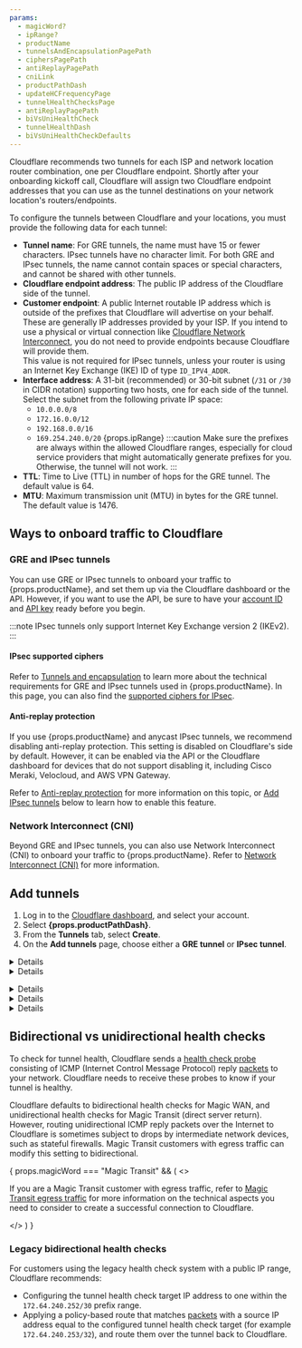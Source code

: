 ```yaml
---
params:
  - magicWord?
  - ipRange?
  - productName
  - tunnelsAndEncapsulationPagePath
  - ciphersPagePath
  - antiReplayPagePath
  - cniLink
  - productPathDash
  - updateHCFrequencyPage
  - tunnelHealthChecksPage
  - antiReplayPagePath
  - biVsUniHealthCheck
  - tunnelHealthDash
  - biVsUniHealthCheckDefaults
---
```



Cloudflare recommends two tunnels for each ISP and network location router combination, one per Cloudflare endpoint. Shortly after your onboarding kickoff call, Cloudflare will assign two Cloudflare endpoint addresses  that you can use as the tunnel destinations on your network location's routers/endpoints.

To configure the tunnels between Cloudflare and your locations, you must provide the following data for each tunnel:

- **Tunnel name**: For GRE tunnels, the name must have 15 or fewer characters. IPsec tunnels have no character limit. For both GRE and IPsec tunnels, the name cannot contain spaces or special characters, and cannot be shared with other tunnels.
- **Cloudflare endpoint address**: The public IP address of the Cloudflare side of the tunnel.
- **Customer endpoint**: A public Internet routable IP address which is outside of the prefixes that Cloudflare will advertise on your behalf. These are generally IP addresses provided by your ISP. If you intend to use a physical or virtual connection like [Cloudflare Network Interconnect](/network-interconnect/), you do not need to provide endpoints because Cloudflare will provide them. <br/>
  This value is not required for <GlossaryTooltip term="IPsec tunnel">IPsec</GlossaryTooltip> tunnels, unless your router is using an <GlossaryTooltip term="Internet key exchange (IKE)">Internet Key Exchange (IKE)</GlossaryTooltip> ID of type `ID_IPV4_ADDR`.
- **Interface address**: A 31-bit (recommended) or 30-bit subnet (`/31` or `/30` in CIDR notation) supporting two hosts, one for each side of the tunnel. Select the subnet from the following private IP space:
  - `10.0.0.0/8`
  - `172.16.0.0/12`
  - `192.168.0.0/16`
  - `169.254.240.0/20` {props.ipRange}
    :::caution
    Make sure the prefixes are always within the allowed Cloudflare ranges, especially for cloud service providers that might automatically generate prefixes for you. Otherwise, the tunnel will not work.
    :::
- **TTL**: Time to Live (TTL) in number of hops for the <GlossaryTooltip term="GRE tunnel">GRE</GlossaryTooltip> tunnel. The default value is 64.
- **MTU**: Maximum transmission unit (MTU) in bytes for the GRE tunnel. The default value is 1476.

## Ways to onboard traffic to Cloudflare

### GRE and IPsec tunnels

You can use GRE or IPsec tunnels to onboard your traffic to {props.productName}, and set them up via the Cloudflare dashboard or the API. However, if you want to use the API, be sure to have your [account ID](/fundamentals/setup/find-account-and-zone-ids/) and [API key](/fundamentals/api/get-started/keys/#view-your-global-api-key) ready before you begin.

:::note
IPsec tunnels only support Internet Key Exchange version 2 (IKEv2).
:::

#### IPsec supported ciphers

Refer to <a href={props.tunnelsAndEncapsulationPagePath}>Tunnels and encapsulation</a> to learn more about the technical requirements for GRE and IPsec tunnels used in {props.productName}. In this page, you can also find the <a href={props.ciphersPagePath}>supported ciphers for IPsec</a>.

#### Anti-replay protection

If you use {props.productName} and <GlossaryTooltip term="anycast">anycast</GlossaryTooltip> IPsec tunnels, we recommend disabling anti-replay protection. This setting is disabled on Cloudflare's side by default. However, it can be enabled via the API or the Cloudflare dashboard for devices that do not support disabling it, including Cisco Meraki, Velocloud, and AWS VPN Gateway.

Refer to <a href={props.antiReplayPagePath}>Anti-replay protection</a> for more information on this topic, or [Add IPsec tunnels](#add-tunnels) below to learn how to enable this feature.

### Network Interconnect (CNI)

Beyond GRE and IPsec tunnels, you can also use Network Interconnect (CNI) to onboard your traffic to {props.productName}. Refer to <a href={props.cniLink}>Network Interconnect (CNI)</a> for more information.

## Add tunnels

<Render file="icmp-mfirewall" product="networking-services" />

<Tabs syncKey="dashPlusAPI"> <TabItem label="Dashboard">

1. Log in to the [Cloudflare dashboard](https://dash.cloudflare.com/login), and select your account.
2. Select **{props.productPathDash}**.
3. From the **Tunnels** tab, select **Create**.
4. On the **Add tunnels** page, choose either a **GRE tunnel** or **IPsec tunnel**.

<Details header="GRE tunnel">

5. In **Name**, give your tunnel a descriptive name. This name must be unique, must not contain spaces or special characters, and must be 15 or fewer characters. Hover the mouse over `i` in the dashboard for more information.
6. Give your tunnel a description in **Description**. You do not have character restrictions here.
7. In **IPv4 Interface address**, enter the internal IP address for your tunnel along with the interface's prefix length (either `/31` or `/30`). This is used to route traffic through the tunnel on the Cloudflare side. We recommend using an RFC1918 address scheme with a `/31` netmask, as it provides the most efficient use of IP address space.
8. In **Customer GRE endpoint**, enter your router's public IP address. This value is not needed if you intend to use a physical or virtual connection like Cloudflare Network Interconnect because Cloudflare will provide it.
9. In **Cloudflare GRE endpoint**, enter the anycast address you received from your account team.
10. Leave the default values for **TTL** and **MTU**.
11. _(Optional)_ **Tunnel health checks** are enabled by default. If you disable Tunnel health checks, your tunnels will appear 100% down in your <a href={props.tunnelHealthDash}>tunnel health dashboard</a> even when working. Cloudflare will keep sending traffic through the tunnel, without the means to detect if the tunnel goes down. You will have to set up your own system to detect down tunnels, as Cloudflare will not be able to warn you about down tunnels. Refer to <a href={props.tunnelHealthChecksPage}>Tunnel health checks</a> for more information.
12. _(Optional)_ If you keep **Tunnel health checks** enabled, choose the <a href={props.updateHCFrequencyPage}>**Health check rate**</a> for your tunnel. Available options are _Low_, _Medium_, and _High_.
13. The **Health check type** defaults to _Reply_ and to creating an ICMP reply. If your firewall drops this type of packet for assuming it is a type of attack, change this option to _Request_ which will create an ICMP request. Refer to <a href={props.tunnelHealthChecksPage}>Tunnel health checks</a> for more information.
14. The **Health check direction** defaults to **{props.biVsUniHealthCheck}** for {props.productName}. Refer to [Bidirectional vs unidirectional health checks](#bidirectional-vs-unidirectional-health-checks) for more details.
15. _(Optional)_ **Health check target** is the customer end of the tunnel. This field is only visible when the **Health check direction** is set to _Unidirectional_.
16. _(Optional)_ We recommend you test your tunnel before officially adding it. To test the tunnel, select **Test tunnels**.
17. To add multiple tunnels, select **Add GRE tunnel** for each new tunnel.
18. After adding your tunnel information, select **Add tunnels** to save your changes.

</Details>

<Details header="IPsec tunnel">

5. In **Name**, give your tunnel a descriptive name. This name must be unique, must not contain spaces or special characters, and must be 15 or fewer characters. Hover the mouse over `i` in the dashboard for more information.
6. Give your tunnel a description in **Description**. You do not have character restrictions here.
7. In **IPv4 Interface address**, enter the internal IP address for your tunnel along with the interface's prefix length (either `/31` or `/30`). This is used to route traffic through the tunnel on the Cloudflare side. We recommend using an RFC1918 address scheme with a `/31` netmask, as it provides the most efficient use of IP address space.
8. In **Customer endpoint**, enter your router's public IP address. This value is only required if your router is using an IKE ID of type `ID_IPV4_ADDR`.
9. In **Cloudflare endpoint**, enter the anycast address you received from your account team.
10. _(Optional)_ **Tunnel health checks** are enabled by default. If you disable Tunnel health checks, your tunnels will appear 100% down in your <a href={props.tunnelHealthDash}>tunnel health dashboard</a> even when working. Cloudflare will keep sending traffic through the tunnel, without the means to detect if the tunnel goes down. You will have to set up your own system to detect down tunnels, as Cloudflare will not be able to warn you about down tunnels. Refer to <a href={props.tunnelHealthChecksPage}>Tunnel health checks</a> for more information.
11. _(Optional)_ If you keep **Tunnel health checks** enabled, choose the <a href={props.updateHCFrequencyPage}>**Health check rate**</a> for your tunnel. Available options are _Low_, _Medium_ and _High_.
12. _(Optional)_ The **Health check type** defaults to _Reply_ and to creating an ICMP reply. If your firewall drops this type of packet for assuming it is a type of attack, change this option to _Request_ which will create an ICMP request. Refer to <a href={props.tunnelHealthChecksPage}>Tunnel health checks</a> for more information.
13. _(Optional)_ The **Health check direction** defaults to **{props.biVsUniHealthCheck}** for {props.productName}. Refer to [Bidirectional vs unidirectional health checks](#bidirectional-vs-unidirectional-health-checks) for more details.
14. _(Optional)_ **Health check target** is the customer end of the tunnel. This field is only visible when the **Health check direction** is set to _Unidirectional_.

    :::note
    IPsec tunnels will not function without a pre-shared key (PSK).
    :::

15. If you do not have a pre-shared key yet:

    1. Select **Add pre-shared key later**.
    2. _(Optional)_ We recommend you test your tunnel configuration before officially adding it. To test the tunnel, select **Test tunnels**.
    3. Select **Add tunnels**.
    4. The Cloudflare dashboard will load the list of tunnels you have configured. The IPsec tunnel you have just created will be listed with a warning in the form of a triangle to let you know it is not yet functional. Select **Edit**.
    5. Choose **Generate a new pre-shared key** > **Update and generate a pre-shared key**. Save the key to a safe place, and select **Done**.

16. If you already have a pre-shared key:

    1. Select **Use my own pre-shared key**.
    2. Paste your key in **Your pre-shared key**.
    3. _(Optional)_ We recommend you test your tunnel before officially adding it. To test the tunnel, select **Test tunnels**.
    4. Select **Add tunnels**.

17. (Optional) Enable **Replay protection** if you have devices that do not support disabling it. Refer to <a href={props.antiReplayPagePath}>Anti-replay protection</a> for more information.

</Details>

</TabItem> <TabItem label="API">

<Render file="account-id-api-key" product="networking-services" />

<Details header="GRE tunnel">

Create a `POST` request [using the API](/api/resources/magic_transit/subresources/gre_tunnels/methods/create/) to create a GRE tunnel.

<APIRequest
  path="/accounts/{account_id}/magic/gre_tunnels"
  method="POST"
  json={{
		"name": "<TUNNEL_NAME>",
		"description": "<TUNNEL_DESCRIPTION>",
		"interface_address": "<INTERFACE_ADDRESS>",
		"cloudflare_gre_endpoint": "<CLOUDFLARE_ENDPOINT>",
		"customer_gre_endpoint": "<CUSTOMER_ENDPOINT>"
  }}
/>

```json output
{
  "errors": [
    {
      "code": 1000,
      "message": "message"
    }
  ],
  "messages": [
    {
      "code": 1000,
      "message": "message"
    }
  ],
  "result": {
    "gre_tunnels": [
      {
        "cloudflare_gre_endpoint": "<IP_ADDRESS>",
        "customer_gre_endpoint": "<IP_ADDRESS>",
        "interface_address": "<INTERFACE_CIDR>",
        "name": "<TUNNEL_NAME>",
        "description": "<TUNNEL_DESCRIPTION>",
        "health_check": {
          "direction": "unidirectional",
          "enabled": true,
          "rate": "low",
          "type": "reply"
        },
        "mtu": 0,
        "ttl": 0
      }
    ]
  },
  "success": true
}
```

</Details>

<Details header="IPsec tunnel">

1. Create a `POST` request [using the API](/api/resources/magic_transit/subresources/ipsec_tunnels/methods/create/) to create an IPsec tunnel.

	Note that in example below, replay protection is disabled by default. You can enable it with the flag `"replay_protection": true` for each IPsec tunnel, if the devices you use do not support disabling this feature. If you have already created IPsec tunnels, update them with a [`PUT` request](/api/resources/magic_transit/subresources/ipsec_tunnels/methods/update/). Refer to <a href={props.antiReplayPagePath}>Anti-replay protection</a> for more information on this topic.

	<APIRequest
		path="/accounts/{account_id}/magic/ipsec_tunnels"
		method="POST"
		json={{
			"name": "<TUNNEL_NAME>",
			"description": "<TUNNEL_DESCRIPTION>",
			"interface_address": "<INTERFACE_ADDRESS>",
			"cloudflare_endpoint": "<CLOUDFLARE_ENDPOINT>",
			"customer_endpoint": "<CUSTOMER_ENDPOINT>"
		}}
	/>

	```json output
	{
		"errors": [
			{
				"code": 1000,
				"message": "message"
			}
		],
		"messages": [
			{
				"code": 1000,
				"message": "message"
			}
		],
		"result": {
			"ipsec_tunnels": [
				{
					"id": "<IPSEC_TUNNEL_ID>",
					"interface_address": "<INTERFACE_CIDR>",
					"name": "<TUNNEL_NAME>",
					"cloudflare_endpoint": "<IP_ADDRESS>",
					"customer_endpoint": "<IP_ADDRESS>",
					"description": "<TUNNEL_DESCRIPTION>",
					"health_check": {
						"direction": "unidirectional",
						"enabled": true,
						"rate": "low",
						"type": "reply"
					},
					"psk_metadata": {},
					"replay_protection": false
				}
			]
		},
		"success": true
	}
	```

	Take note of the tunnel `id` value. We will use it to generate a pre-shared key (PSK).

2. Create a `POST` [request](/api/resources/magic_transit/subresources/ipsec_tunnels/methods/psk_generate/) to generate a PSK. Use the tunnel `id` value you received from the previous command.

	<APIRequest
		path="/accounts/{account_id}/magic/ipsec_tunnels/{ipsec_tunnel_id}/psk_generate"
		method="POST"
	/>

	```json output
	{
		"result": {
			"ipsec_id": "<IPSEC_ID>",
			"ipsec_tunnel_id": "<IPSEC_TUNNEL_ID>",
			"psk": "<PSK_CODE>",
			"psk_metadata": {
				"last_generated_on": "2025-03-13T14:28:47.054317925Z"
			}
		},
		"success": true,
		"errors": [],
		"messages": []
	}
	```

	Take note of your `psk` value.

3. Create a `PUT` [request](/api/resources/magic_transit/subresources/ipsec_tunnels/methods/update/) to update your IPsec tunnel with the PSK.

	<CURL
		url="https://api.cloudflare.com/client/v4/accounts/{account_id}/magic/ipsec_tunnels/{ipsec_tunnel_id}"
		method="PUT"
		json={{
			"psk": "<PSK_VALUE>"
		}}
	/>

```json output
{
  "result": {
    "modified": true,
    "modified_ipsec_tunnel": {
      "id": "<IPSEC_ID>",
      "interface_address": "<IPSEC_CIDR>",
      "created_on": "2025-03-13T14:28:21.139535Z",
      "modified_on": "2025-03-13T14:33:26.09683Z",
      "name": "<TUNNEL_NAME>",
      "cloudflare_endpoint": "<IP_ADDRESS>",
      "customer_endpoint": "<IP_ADDRESS>",
      "remote_identities": {
        "hex_id": "",
        "fqdn_id": "",
        "user_id": ""
      },
      "psk_metadata": {
        "last_generated_on": "2025-03-13T14:28:47.054318Z"
      },
      "description": "<TUNNEL_DESCRIPTION>",
      "health_check": {
        "enabled": true,
        "target": "",
        "type": "reply",
        "rate": "mid",
        "direction": "unidirectional"
      }
    }
  },
  "success": true,
  "errors": [],
  "messages": []
}
```

4. Use the `psk` value from step 3 to configure the IPsec tunnel on your equipment as well.

</Details>

<Details header="Configure bidirectional health checks">

Bidirectional health checks are available for GRE and IPsec tunnels. {props.biVsUniHealthCheckDefaults}.

You can change this setting via the API with `"bidirectional"` or `"unidirectional"`:

<CURL
	url="https://api.cloudflare.com/client/v4/accounts/{account_id}/magic/ipsec_tunnels/{ipsec_tunnel_id}"
	method="PUT"
	json={{
		"health_check":
			{
				"direction": "bidirectional"
			}
	}}
/>

```json output
{
  "result": {
    "modified": true,
    "modified_ipsec_tunnel": {
      "id": "<IPSEC_ID>",
      "interface_address": "<IPSEC_CIDR>",
      "created_on": "2025-03-13T14:28:21.139535Z",
      "modified_on": "2025-03-13T14:33:26.09683Z",
      "name": "<TUNNEL_NAME>",
      "cloudflare_endpoint": "<IP_ADDRESS>",
      "customer_endpoint": "<IP_ADDRESS>",
      "remote_identities": {
        "hex_id": "",
        "fqdn_id": "",
        "user_id": ""
      },
      "psk_metadata": {
        "last_generated_on": "2025-03-13T14:28:47.054318Z"
      },
      "description": "<TUNNEL_DESCRIPTION>",
      "health_check": {
        "enabled": true,
        "target": "",
        "type": "reply",
        "rate": "mid",
        "direction": "bidirectional"
      }
    }
  },
  "success": true,
  "errors": [],
  "messages": []
}
```

</Details>

</TabItem> </Tabs>

## Bidirectional vs unidirectional health checks

To check for tunnel health, Cloudflare sends a <a href={props.tunnelHealthChecksPage}>health check probe</a> consisting of ICMP (Internet Control Message Protocol) reply [packets](https://www.cloudflare.com/learning/network-layer/what-is-a-packet/) to your network. Cloudflare needs to receive these probes to know if your tunnel is healthy.

Cloudflare defaults to bidirectional health checks for Magic WAN, and unidirectional health checks for Magic Transit (direct server return). However, routing unidirectional ICMP reply packets over the Internet to Cloudflare is sometimes subject to drops by intermediate network devices, such as stateful firewalls. Magic Transit customers with egress traffic can modify this setting to bidirectional.

{ props.magicWord === "Magic Transit" && (
  <>
	<p>If you are a Magic Transit customer with egress traffic, refer to <a href="/magic-transit/reference/egress/">Magic Transit egress traffic</a> for more information on the technical aspects you need to consider to create a successful connection to Cloudflare.</p>
  </>
  )
}

### Legacy bidirectional health checks

For customers using the legacy health check system with a public IP range, Cloudflare recommends:

- Configuring the tunnel health check target IP address to one within the `172.64.240.252/30` prefix range.
- Applying a policy-based route that matches [packets](https://www.cloudflare.com/learning/network-layer/what-is-a-packet/) with a source IP address equal to the configured tunnel health check target (for example `172.64.240.253/32`), and route them over the tunnel back to Cloudflare.
